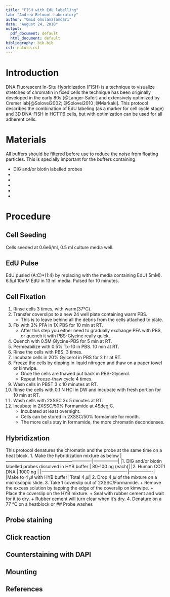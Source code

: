 ```yaml
---
title: "FISH with EdU labelling"
lab: "Andrew Belmont Laboratory"
author: "Omid Gholamalamdari"
date: "August 24, 2018"
output:
  pdf_document: default
  html_document: default
bibliography: bib.bib
csl: nature.csl
---
```


# Introduction

DNA Fluorescent In-Situ Hybridization (FISH) is a technique to visualize stretches of chromatin
in fixed cells the technique has been originally developed in the early 80s [@Langer-Safer] and
extensively optimized by Cremer lab[@Solovei2002; @Solovei2010 ;@Markaki].
This protocol describes the combination of EdU labeling (as a marker for cell cycle stage) and
3D DNA-FISH in HCT116 cells, but with optimization can be used for all adherent cells.

# Materials
All buffers should be filtered before use to reduce the noise from floating particles.
This is specially important for the buffers containing 

+ DIG and/or biotin labelled probes
+ 
+ 
+ 
+ 
+

# Procedure
## Cell Seeding
Cells seeded at 0.6e6/ml, 0.5 ml culture media well.

## EdU Pulse
EdU pusled (A:C)*(1:4) by replacing with the media containing EdU( 5mM).
6.5µl 10mM EdU in 13 ml media.
Pulsed for 10 minutes.

## Cell Fixation
1. Rinse cells 3 times, with warm(37&deg;C).
2. Transfer coverslips to a new 24 well plate containing warm PBS. 
    + This is to leave behind all the debris from the cells attached to plate.
3. Fix with 3% PFA in 1X PBS for 10 min at RT.
    + After this step you either need to gradually exchange PFA with PBS, or quench it with PBS-Glycine really quick.
4. Quench with 0.5M Glycine-PBS for 5 min at RT.
5. Permeabilize with 0.5% Tx-10 in PBS. 10 min at RT.
6. Rinse the cells with PBS, 3 times.
7. Incubate cells in 20% Gylcerol in PBS for 2 hr at RT.
8. Freeze the cells by dipping in liquid nitrogen and thaw on a paper towel or kimwipe.
    + Once the cells are thawed put back in PBS-Glycerol.
    + Repeat freeze-thaw cycle 4 times.
9. Wash cells in PBST 3 x 10 minutes at RT.
10. Rinse the cells with 0.1 N HCl in DW and incubate with fresh portion for 10 min at RT.
11. Wash cells with 2XSSC 3x 5 minutes at RT.
12. Incubate in 2XSSC/50% Formamide at 4$deg;C.
    + Incubated at least overnight.
    + Cells can be stored in 2XSSC/50% formamide for month.
    + The more cells stay in formamide, the more chromatin decondenses.

## Hybridization
This protocol denatures the chromatin and the probe at the same time on a heat block.
1. Make the hybridization mixture as below
  |----------------------------------------------------------|-----------------|
  |1. DIG and/or biotin labelled probes dissolved in HYB buffer  | 80-100 ng (each)|
  |2. Human COT1 DNA | 1000 ng |
  |----------------------------------------------------------|----------------|
  |Make to 4 $\mu l$ with HYB buffer| Total 4 $\mu l$|
2. Drop 4 $\mu l$ of the mixture on a microscopic slide.
3. Take 1 coverslip out of 2XSSC/Formamide.
    + Remove the excess solution by tapping the edge of the coverslip on kimwipe.
    + Place the coverslip on the HYB mixture.
    + Seal with rubber cement and wait for it to dry.
    + Rubber cement will turn clear when it's dry. 
4. Denature on a 77 &deg;C on a heatblock or 
## Probe washes

## Probe staining

## Click reaction

## Counterstaining with DAPI

## Mounting

## References













